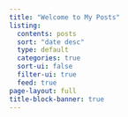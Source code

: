 ```yaml
---
title: "Welcome to My Posts"
listing:
  contents: posts
  sort: "date desc"
  type: default
  categories: true
  sort-ui: false
  filter-ui: true
  feed: true
page-layout: full
title-block-banner: true
---
```



